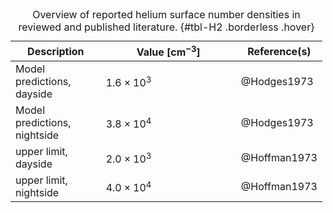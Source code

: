 +------------------------------+--------------------------------------------------+---------------+
| Description                  | Value $\left[\si{\centi\metre\tothe{-3}}\right]$ | Reference(s)  |
+==============================+==================================================+===============+
| Model predictions, dayside   | $1.6 \times 10^3$                                | @Hodges1973   |
+------------------------------+--------------------------------------------------+---------------+
| Model predictions, nightside | $3.8 \times 10^4$                                | @Hodges1973   |
+------------------------------+--------------------------------------------------+---------------+
| upper limit, dayside         | $2.0 \times 10^3$                                | @Hoffman1973  |
+------------------------------+--------------------------------------------------+---------------+
| upper limit, nightside       | $4.0 \times 10^4$                                | @Hoffman1973  |
+------------------------------+--------------------------------------------------+---------------+


: Overview of reported helium surface number densities in reviewed and published literature. {#tbl-H2 .borderless .hover}

